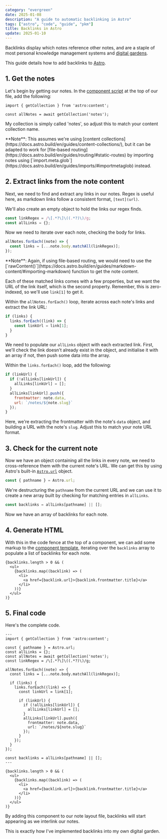```yaml
---
category: "evergreen"
date: 2025-01-08
description: "A guide to automatic backlinking in Astro"
tags: ["astro", "code", "guide", "pkm"]
title: Backlinks in Astro
update: 2025-01-10
---
```


Backlinks display which notes reference other notes, and are a staple of most personal knowledge management systems and [digital gardens](/notes/digital-garden).

This guide details how to add backlinks to [Astro](https://astro.build).

## 1. Get the notes

Let's begin by getting our notes. In the [component script](https://docs.astro.build/en/basics/astro-components/#the-component-script) at the top of our file, add the following:

```astro
import { getCollection } from 'astro:content';

const allNotes = await getCollection('notes');
```

My collection is simply called 'notes', so adjust this to match your content collection name.

<Callout>
  **Note**: This assumes we're using [content collections](https://docs.astro.build/en/guides/content-collections/), but it can be adapted to work for [file-based routing](https://docs.astro.build/en/guides/routing/#static-routes) by importing notes using [`import.meta.glob`](https://docs.astro.build/en/guides/imports/#importmetaglob) instead.
</Callout>

## 2. Extract links from the note content

Next, we need to find and extract any links in our notes. Regex is useful here, as markdown links follow a consistent format, `[text](url)`.

We'll also create an empty object to hold the links our regex finds.

```js
const linkRegex = /\[.*?\]\((.*?)\)/g;
const allLinks = {};
```

Now we need to iterate over each note, checking the body for links.

```js
allNotes.forEach((note) => {
  const links = [...note.body.matchAll(linkRegex)];
});
```

<Callout>
  **Note**: Again, if using file-based routing, we would need to use the [`rawContent()`](https://docs.astro.build/en/guides/markdown-content/#importing-markdown) function to get the note content.
</Callout>

Each of these matched links comes with a few properties, but we want the URL of the link itself, which is the second property. Remember, this is zero-indexed, so we'll use `link[1]` to get it.

Within the `allNotes.forEach()` loop, iterate across each note's links and extract the link URL:

```js
if (links) {
  links.forEach((link) => {
    const linkUrl = link[1];
  }
}
```

We need to populate our `allLinks` object with each extracted link. First, we'll check the link doesn't already exist in the object, and initialise it with an array if not, then push some data into the array.

Within the `links.forEach()` loop, add the following:

```js
if (linkUrl) {
  if (!allLinks[linkUrl]) {
    allLinks[linkUrl] = [];
  }
  allLinks[linkUrl].push({
    frontmatter: note.data,
    url: `/notes/${note.slug}`
  });
}
```

Here, we're extracting the frontmatter with the note's `data` object, and building a URL with the note's `slug`. Adjust this to match your note URL format.

## 3. Check for the current note

Now we have an object containing all the links in every note, we need to cross-reference them with the current note's URL. We can get this by using Astro's built-in [`Astro.url`](https://docs.astro.build/en/reference/api-reference/#url) object.

```js
const { pathname } = Astro.url;
```

We're destructuring the `pathname` from the current URL and we can use it to create a new array built by checking for matching entries in `allLinks`.

```js
const backlinks = allLinks[pathname] || [];
```

Now we have an array of backlinks for each note.

## 4. Generate HTML

With this in the code fence at the top of a component, we can add some markup to the [component template](https://docs.astro.build/en/basics/astro-components/#the-component-template), iterating over the `backlinks` array to populate a list of backlinks for each note.

```astro
{backlinks.length > 0 && (
  <ul>
    {backlinks.map((backlink) => (
      <li>
        <a href={backlink.url}>{backlink.frontmatter.title}</a>
      </li>
    ))}
  </ul>
)}
```

## 5. Final code

Here's the complete code.

```astro
---
import { getCollection } from 'astro:content';

const { pathname } = Astro.url;
const allLinks = {};
const allNotes = await getCollection('notes');
const linkRegex = /\[.*?\]\((.*?)\)/g;

allNotes.forEach((note) => {
  const links = [...note.body.matchAll(linkRegex)];
  
  if (links) {
    links.forEach((link) => {
      const linkUrl = link[1];

      if (linkUrl) {
        if (!allLinks[linkUrl]) {
          allLinks[linkUrl] = [];
        }
        allLinks[linkUrl].push({
          frontmatter: note.data,
          url: `/notes/${note.slug}`
        });
      }
    });
  }
});

const backlinks = allLinks[pathname] || [];
---

{backlinks.length > 0 && (
  <ul>
    {backlinks.map((backlink) => (
      <li>
        <a href={backlink.url}>{backlink.frontmatter.title}</a>
      </li>
    ))}
  </ul>
)}
```

By adding this component to our note layout file, backlinks will start appearing as we interlink our notes.

This is exactly how I've implemented backlinks into my own digital garden.
